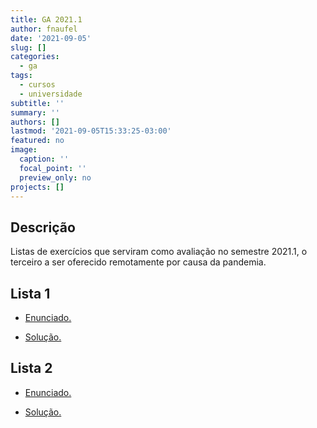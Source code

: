 ```yaml
---
title: GA 2021.1
author: fnaufel
date: '2021-09-05'
slug: []
categories:
  - ga
tags:
  - cursos
  - universidade
subtitle: ''
summary: ''
authors: []
lastmod: '2021-09-05T15:33:25-03:00'
featured: no
image:
  caption: ''
  focal_point: ''
  preview_only: no
projects: []
---
```


## Descrição

Listas de exercícios que serviram como avaliação no semestre 2021.1, o terceiro a ser oferecido remotamente por causa da pandemia.


## Lista 1

* [Enunciado.](/site/static/GA/2021.1/lista1.html){target="_blank"}

* [Solução.](https://www.geogebra.org/m/w98zzmt8#material/uyrwturt){target="_blank"}

## Lista 2

* [Enunciado.](/site/static/GA/2021.1/lista2.html){target="_blank"}

* [Solução.](https://www.geogebra.org/m/w98zzmt8#material/rchfwcqv){target="_blank"}

